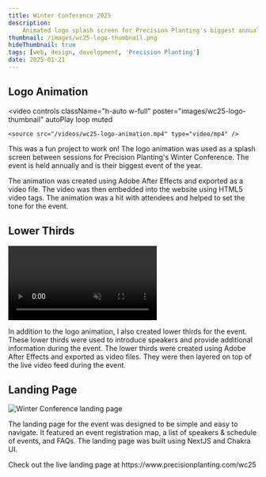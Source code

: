 ```yaml
---
title: Winter Conference 2025
description:
    Animated logo splash screen for Precision Planting's biggest annual event.
thumbnail: /images/wc25-logo-thumbnail.png
hideThumbnail: true
tags: [web, design, development, 'Precision Planting']
date: 2025-01-21
---
```



## Logo Animation

<video
    controls
    className="h-auto w-full"
    poster="images/wc25-logo-thumbnail"
    autoPlay
    loop
    muted
>
    <source src="/videos/wc25-logo-animation.mp4" type="video/mp4" />
</video>

This was a fun project to work on! The logo animation was used as a splash
screen between sessions for Precision Planting's Winter Conference. The event is
held annually and is their biggest event of the year.

The animation was created using Adobe After Effects and exported as a video
file. The video was then embedded into the website using HTML5 video tags. The
animation was a hit with attendees and helped to set the tone for the event.

## Lower Thirds

<video controls className="h-auto w-full" autoPlay loop muted>
    <source src="/videos/wc25-lower-thirds.mp4" type="video/mp4" />
</video>

In addition to the logo animation, I also created lower thirds for the event.
These lower thirds were used to introduce speakers and provide additional
information during the event. The lower thirds were created using Adobe After
Effects and exported as video files. They were then layered on top of the live
video feed during the event.

## Landing Page

![Winter Conference landing page](/images/wc25-landing-page.png)

The landing page for the event was designed to be simple and easy to navigate.
It featured an event registration map, a list of speakers & schedule of events,
and FAQs. The landing page was built using NextJS and Chakra UI.

<Callout emoji="🎉">
    Check out the live landing page at https://www.precisionplanting.com/wc25
</Callout>
